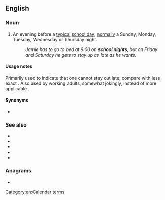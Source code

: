 ==English==

===Noun===
{{en-noun}}

# An evening before a [[typical]] [[school day]]; [[normal]]ly a Sunday, Monday, Tuesday, Wednesday or Thursday night.
#: ''Jamie has to go to bed at 9:00 on '''school nights''', but on Friday and Saturday he gets to stay up as late as he wants.''

====Usage notes====
Primarily used to indicate that one cannot stay out late; compare with less exact {{m|en|weeknight}}. Also used by working adults, somewhat jokingly, instead of more applicable {{m|en|worknight}}.

====Synonyms====
* {{sense|Sunday through Thursday nights}} {{l|en|worknight}}

===See also===
* {{l|en|weekend night}}
* {{l|en|worknight}}
* {{l|en|weeknight}}
* {{l|en|weekday}}
* {{l|en|school day}}

===Anagrams===
* {{anagrams|en|a=cghhilnoost|night school|nightschool}}

[[Category:en:Calendar terms]]